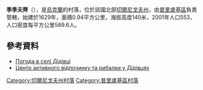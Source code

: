 {{coord|50|35|10|N|32|28|48|E|scale:100000|display=title}}

'''季季夫齊'''（{{lang-uk|Дідівці}}），是[[烏克蘭|烏克蘭]]的村落，位於該國北部[[切爾尼戈夫州|切爾尼戈夫州]]，由[[普里盧基區|普里盧基區]]負責管轄，始建於1629年，面積0.94平方公里，海拔高度140米，2001年人口553，人口密度每平方公里589.6人。

==參考資料==
* [http://weather.in.ua/ua/chernigovskaja/6813 Погода в селі Дідівці]{{Wayback|url=http://weather.in.ua/ua/chernigovskaja/6813 |date=20111220095309 }}
* [https://web.archive.org/web/20190827211950/http://dedovtsy.info/ Центр активного відпочинку та рибалки у Дідівцях]

[[Category:切爾尼戈夫州村落|Category:切爾尼戈夫州村落]]
[[Category:普里盧基區村落|Category:普里盧基區村落]]


{{Chernihiv-geo-stub}}